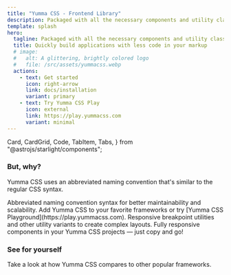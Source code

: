 ```yaml
---
title: "Yumma CSS - Frontend Library"
description: Packaged with all the necessary components and utility classes to facilitate the transition of your applications from development to production.
template: splash
hero:
  tagline: Packaged with all the necessary components and utility classes to facilitate the transition of your applications from development to production.
  title: Quickly build applications with less code in your markup
  # image:
  #   alt: A glittering, brightly colored logo
  #   file: /src/assets/yummacss.webp
  actions:
    - text: Get started
      icon: right-arrow
      link: docs/installation
      variant: primary
    - text: Try Yumma CSS Play
      icon: external
      link: https://play.yummacss.com
      variant: minimal
---
```


  Card,
  CardGrid,
  Code,
  TabItem,
  Tabs,
} from "@astrojs/starlight/components";


<h3 class="ta-c">But, why?</h3>
<p class="ta-c mb-12">Yumma CSS uses an abbreviated naming convention that's similar to the regular CSS syntax.</p>

<CardGrid stagger>
  <Card title="Abbreviated syntax" icon="rocket">
    Abbreviated naming convention syntax for better maintainability and
    scalability.
  </Card>
  <Card title="Integrations" icon="heart">
    Add Yumma CSS to your favorite frameworks or try [Yumma CSS
    Playground](https://play.yummacss.com).
  </Card>
  <Card title="Responsive design" icon="external">
    Responsive breakpoint utilities and other utility variants to create complex
    layouts.
  </Card>
  <Card title="Components" icon="puzzle">
    Fully responsive components in your Yumma CSS projects — just copy and go!
  </Card>
</CardGrid>

<h3 class="ta-c">See for yourself</h3>
<p class="ta-c mb-12">Take a look at how Yumma CSS compares to other popular frameworks.</p>

<Tabs>
  <TabItem label="Yumma CSS">
    <Preview data={yummaCard} usePadding useCenter useHeight="360px" useVersion="release" />
  </TabItem>

  <TabItem label="Tailwind CSS">
    <Preview data={tailwindCard} usePadding useCenter useHeight="360px" useExternal="https://cdn.jsdelivr.net/npm/tailwindcss@latest/dist/tailwind.min.css" />
  </TabItem>
</Tabs>
